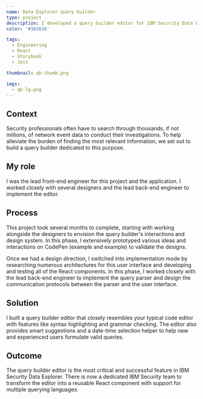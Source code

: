 ```yaml
---
name: Data Explorer query builder
type: project
description: I developed a query builder editor for IBM Security Data Explorer, a search engine for security analysts and threat hunters to find the needle in the haystack.
color: '#161616'

tags:
  - Engineering
  - React
  - Storybook
  - Jest

thumbnail: qb-thumb.png

imgs:
  - qb-lg.png
---
```


## Context

Security professionals often have to search through thousands, if not millions, of network event data to conduct their investigations. To help alleviate the burden of finding the most relevant information, we set out to build a query builder dedicated to this purpose.

## My role

I was the lead front-end engineer for this project and the application. I worked closely with several designers and the lead back-end engineer to implement the editor.

## Process

This project took several months to complete, starting with working alongside the designers to envision the query builder's interactions and design system. In this phase, I extensively prototyped various ideas and interactions on CodePen (example and example) to validate the designs.

Once we had a design direction, I switched into implementation mode by researching numerous architectures for this user interface and developing and testing all of the React components. In this phase, I worked closely with the lead back-end engineer to implement the query parser and design the communication protocols between the parser and the user interface.

## Solution

I built a query builder editor that closely resembles your typical code editor with features like syntax highlighting and grammar checking. The editor also provides smart suggestions and a date-time selection helper to help new and experienced users formulate valid queries.

## Outcome

The query builder editor is the most critical and successful feature in IBM Security Data Explorer. There is now a dedicated IBM Security team to transform the editor into a reusable React component with support for multiple querying languages.
